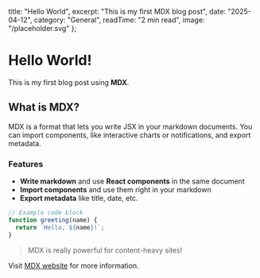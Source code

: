 
  title: "Hello World",
  excerpt: "This is my first MDX blog post",
  date: "2025-04-12",
  category: "General",
  readTime: "2 min read",
  image: "/placeholder.svg"
};

# Hello World!

This is my first blog post using **MDX**. 

## What is MDX?

MDX is a format that lets you write JSX in your markdown documents. You can import components, like interactive charts or notifications, and export metadata.

### Features

- **Write markdown** and use **React components** in the same document
- **Import components** and use them right in your markdown
- **Export metadata** like title, date, etc.

```javascript
// Example code block
function greeting(name) {
  return `Hello, ${name}!`;
}
```

> MDX is really powerful for content-heavy sites!

Visit [MDX website](https://mdxjs.com/) for more information.
